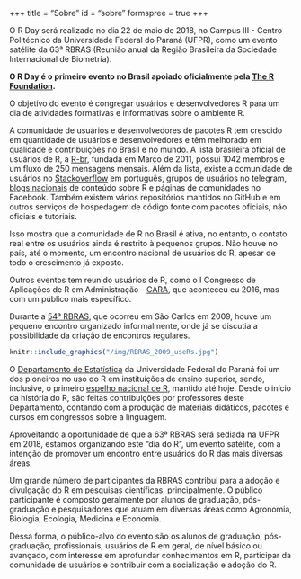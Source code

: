 +++
title = "Sobre"
id = "sobre"
formspree = true
+++

O R Day será realizado no dia 22 de maio de 2018, no Campus III - Centro
Politécnico da Universidade Federal do Paraná (UFPR), como um evento
satélite da 63ª RBRAS (Reunião anual da Região Brasileira da Sociedade
Internacional de Biometria).

**O R Day é o primeiro evento no Brasil apoiado oficialmente pela [The R
Foundation](https://www.r-project.org/foundation).**

O objetivo do evento é congregar usuários e desenvolvedores R para um
dia de atividades formativas e informativas sobre o ambiente R.

A comunidade de usuários e desenvolvedores de pacotes R tem crescido em
quantidade de usuários e desenvolvedores e têm melhorado em qualidade e
contribuições no Brasil e no mundo. A lista brasileira oficial de
usuários de R, a [R-br][], fundada em Março de 2011, possui 1042 membros
e um fluxo de 250 mensagens mensais. Além da lista, existe a comunidade
de usuários no [Stackoverflow][] em português, grupos de usuários no
telegram, [blogs nacionais][] de conteúdo sobre R e páginas de
comunidades no Facebook. Também existem vários repositórios mantidos no
GitHub e em outros serviços de hospedagem de código fonte com pacotes
oficiais, não oficiais e tutoriais.

Isso mostra que a comunidade de R no Brasil é ativa, no entanto, o
contato real entre os usuários ainda é restrito à pequenos grupos. Não
houve no país, até o momento, um encontro nacional de usuários do R,
apesar de todo o crescimento já exposto.

Outros eventos tem reunido usuários de R, como o I Congresso de
Aplicações de R em Administração - [CARA][], que aconteceu eu 2016, mas
com um público mais específico.

Durante a [54ª RBRAS][], que ocorreu em São Carlos em 2009, houve um
pequeno encontro organizado informalmente, onde já se discutia a
possibilidade da criação de encontros regulares.

```r
knitr::include_graphics("/img/RBRAS_2009_useRs.jpg")
```

O [Departamento de Estatística][] da Universidade Federal do Paraná foi
um dos pioneiros no uso do R em instituições de ensino superior, sendo,
inclusive, o primeiro [espelho nacional de R][], mantido até hoje. Desde
o início da história do R, são feitas contribuições por professores
deste Departamento, contando com a produção de materiais didáticos,
pacotes e cursos em congressos sobre a linguagem.

Aproveitando a oportunidade de que a 63ª RBRAS será sediada na UFPR em
2018, estamos organizando este "dia do R", um evento satélite, com a
intenção de promover um encontro entre usuários do R das mais diversas
áreas.

Um grande número de participantes da RBRAS contribui para a adoção e
divulgação do R em pesquisas científicas, principalmente. O público
participante é composto geralmente por alunos de graduação,
pós-graduação e pesquisadores que atuam em diversas áreas como
Agronomia, Biologia, Ecologia, Medicina e Economia.

Dessa forma, o público-alvo do evento são os alunos de graduação,
pós-graduação, profissionais, usuários de R em geral, de nível básico ou
avançado, com interesse em aprofundar conhecimentos em R, participar da
comunidade de usuários e contribuir com a socialização e adoção do R.



[R-br]: http://www.leg.ufpr.br/doku.php/software:rbr
[Stackoverflow]: https://pt.stackoverflow.com/questions/tagged/r
[blogs nacionais]: https://github.com/marcosvital/blogs-de-R-no-Brasil
[CARA]: http://cara.coppead.ufrj.br
[54ª RBRAS]: http://www.rbras.org.br/rbras54/doku.php
[espelho nacional de R]: http://cran-r.c3sl.ufpr.br
[Departamento de Estatística]: http://www.est.ufpr.br/
